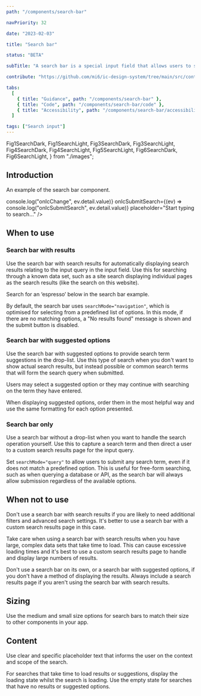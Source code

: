 ```yaml
---
path: "/components/search-bar"

navPriority: 32

date: "2023-02-03"

title: "Search bar"

status: "BETA"

subTitle: "A search bar is a special input field that allows users to search for information using keywords or phrases."

contribute: "https://github.com/mi6/ic-design-system/tree/main/src/content/structured/components/search-bar"

tabs:
  [
    { title: "Guidance", path: "/components/search-bar" },
    { title: "Code", path: "/components/search-bar/code" },
    { title: "Accessibility", path: "/components/search-bar/accessibility" },
  ]

tags: ["Search input"]
---
```


  Fig1SearchDark,
  Fig1SearchLight,
  Fig3SearchDark,
  Fig3SearchLight,
  Fig4SearchDark,
  Fig4SearchLight,
  Fig5SearchLight,
  Fig6SearchDark,
  Fig6SearchLight,
} from "./images";

## Introduction

An example of the search bar component.

<ComponentPreview>
  <IcSearchBar
    label="What is your favourite coffee?"
    options={[
      { label: "Espresso", value: "espresso" },
      { label: "Double Espresso", value: "doubleespresso" },
      { label: "Flat White", value: "flatwhite" },
      { label: "Cappuccino", value: "cappuccino" },
      { label: "Americano", value: "americano" },
      { label: "Mocha", value: "mocha" },
    ]}
    onIcChange={(ev) => console.log("onIcChange", ev.detail.value)}
    onIcSubmitSearch={(ev) => console.log("onIcSubmitSearch", ev.detail.value)}
    placeholder="Start typing to search…"
  />
</ComponentPreview>

## When to use

### Search bar with results

Use the search bar with search results for automatically displaying search results relating to the input query in the input field. Use this for searching through a known data set, such as a site search displaying individual pages as the search results (like the search on this website).

Search for an ‘espresso’ below in the search bar example.

<ComponentPreview>
  <IcSearchBar
    label="What is your favourite coffee?"
    options={[
      { label: "Espresso", value: "espresso" },
      { label: "Double Espresso", value: "doubleespresso" },
      { label: "Flat White", value: "flatwhite" },
      { label: "Cappuccino", value: "cappuccino" },
      { label: "Americano", value: "americano" },
      { label: "Mocha", value: "mocha" },
    ]}
  />
</ComponentPreview>

By default, the search bar uses `searchMode="navigation"`, which is optimised for selecting from a predefined list of options. In this mode, if there are no matching options, a "No results found" message is shown and the submit button is disabled.

### Search bar with suggested options

Use the search bar with suggested options to provide search term suggestions in the drop-list. Use this type of search when you don't want to show actual search results, but instead possible or common search terms that will form the search query when submitted.

Users may select a suggested option or they may continue with searching on the term they have entered.

When displaying suggested options, order them in the most helpful way and use the same formatting for each option presented.

### Search bar only

Use a search bar without a drop-list when you want to handle the search operation yourself. Use this to capture a search term and then direct a user to a custom search results page for the input query.

<ComponentPreview>
  <IcSearchBar label="What is your favourite coffee?" />
</ComponentPreview>

Set `searchMode="query"` to allow users to submit any search term, even if it does not match a predefined option. This is useful for free-form searching, such as when querying a database or API, as the search bar will always allow submission regardless of the available options.

## When not to use

Don't use a search bar with search results if you are likely to need additional filters and advanced search settings. It's better to use a search bar with a custom search results page in this case.

Take care when using a search bar with search results when you have large, complex data sets that take time to load. This can cause excessive loading times and it's best to use a custom search results page to handle and display large numbers of results.

<DoubleDoDontCaution>
  <DoDontCaution
    imageSrc={[Fig1SearchLight, Fig1SearchDark]}
    imageAlt="A search bar with a large number of results causing long scroll length."
    state="bad"
    caption="Avoid showing long lists of results in a search bar's search results."
  />
</DoubleDoDontCaution>

Don't use a search bar on its own, or a search bar with suggested options, if you don't have a method of displaying the results. Always include a search results page if you aren't using the search bar with search results.

## Sizing

Use the medium and small size options for search bars to match their size to other components in your app.

## Content

Use clear and specific placeholder text that informs the user on the context and scope of the search.

<DoubleDoDontCaution>
  <DoDontCaution
    imageSrc={[Fig3SearchLight, Fig3SearchDark]}
    imageAlt="An example of helpful search placeholder text outlining 'search coffee drinks'."
    state="good"
    caption="Use helpful placeholder text within a search bar to describe what the user is searching for."
  />
  <DoDontCaution
    imageSrc={[Fig4SearchLight, Fig4SearchDark]}
    imageAlt="An example of unhelpful search placeholder text outlining 'coffee'."
    state="bad"
    caption="Don't use generic placeholder text."
  />
</DoubleDoDontCaution>

For searches that take time to load results or suggestions, display the loading state whilst the search is loading. Use the empty state for searches that have no results or suggested options.

<DoubleDoDontCaution>
  <DoDontCaution
    imageSrc={[Fig5SearchLight, Fig6SearchDark]}
    imageAlt="A search bar with an entered search term that displays a loading indicator whilst the search is occurring."
    state="good"
    caption="Use the loading state whilst results load."
  />
  <DoDontCaution
    imageSrc={[Fig6SearchLight, Fig6SearchDark]}
    imageAlt="A search bar with an entered search term that has no search results."
    state="good"
    caption="Tell the user when their search term yields no results."
  />
</DoubleDoDontCaution>
